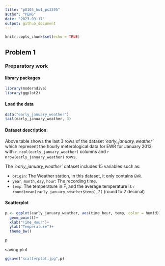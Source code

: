```yaml
---
title: "p8105_hw1_ps3395"
author: "PENG"
date: "2023-09-17"
output: github_document
---
```


```r
knitr::opts_chunk$set(echo = TRUE)
```

## Problem 1
### Preparatory work

#### library packages

```r
library(moderndive)
library(ggplot2)
```

#### Load the data

```r
data("early_january_weather")
tail(early_january_weather, 3)
```

#### Dataset description:

Above table shows the last 3 rows of the dataset *'early_january_weather'* which represent the hourly meterological data for EWR for January 2013 with `r ncol(early_january_weather)` columns and `r nrow(early_january_weather)` rows.

The *'early_january_weather'* dataset includes 15 variables such as:

*  `origin`: The Weather station, in this dataset, it only contains `EWR`.
*  `year`, `month`, `day`, `hour`: The recording time.
*  `temp`: The temperature in F, and the average temperature is `r round(mean(early_january_weather$temp),2)` (round to 2 decimal)

#### Scatterplot

```r
p <- ggplot(early_january_weather, aes(time_hour, temp, color = humid)) + 
  geom_point()+
  xlab("Time_Hour")+
  ylab("Temperature")+
  theme_bw()

p
```

saving plot
```r
ggsave("scatterplot.jpg",p)
```




